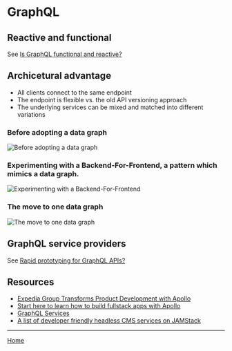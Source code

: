 

<Meta title="GraphQL" component={GraphQL} />

# GraphQL

## Reactive and functional

See [Is GraphQL functional and reactive?](http://metamn.io/react/is-graphql-functional-and-reactive/) 

## Archicetural advantage

- All clients connect to the same endpoint
- The endpoint is flexible vs. the old API versioning approach
- The underlying services can be mixed and matched into different variations

### Before adopting a data graph
![Before adopting a data graph](graphql-1.png)

### Experimenting with a Backend-For-Frontend, a pattern which mimics a data graph.
![Experimenting with a Backend-For-Frontend](graphql-2.png)

### The move to one data graph
![The move to one data graph](graphql-3.png)

## GraphQL service providers

See [Rapid prototyping for GraphQL APIs?](http://metamn.io/react/rapid-prototyping-for-graphql-apis/)

## Resources

- [Expedia Group Transforms Product Development with Apollo](https://www.apollographql.com/customers/expediagroup/)
- [Start here to learn how to build fullstack apps with Apollo](https://www.apollographql.com/docs/tutorial/introduction/)
- [GraphQL Services](https://graphql.org/code/#services)
- [A list of developer friendly headless CMS services on JAMStack](https://docs.google.com/spreadsheets/d/1AmrfMT6a-tT9x4nR__RumuCcT6NedxliFf-76Ocv2pQ/edit?usp=sharing)

---

[Home](./?path=/docs/home--page)